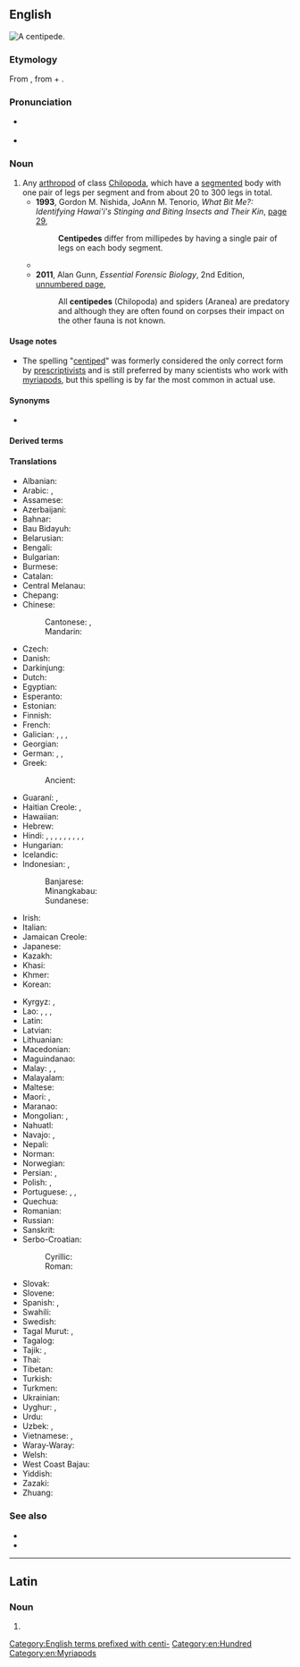 {{also|centípede|centipède}}
==English==
{{wikipedia}}
[[Image:Chilopod_%28Marshal_Hedin%29.jpg|thumb|right|A '''centipede'''.]]
{{wikispecies|Chilopoda}}

===Etymology===
{{root|en|ine-pro|*ped-}}
From {{uder|en|fr|centipède}}, from {{uder|en|la|centi-||hundred}} + {{m|la|pes||foot}}.

===Pronunciation===
* {{a|UK}} {{IPA|en|/ˈsɛn.tɪ.pid/}}
* {{audio|en|LL-Q1860 (eng)-Vealhurl-centipede.wav|Audio (RP)}}

===Noun===
{{en-noun}}

# Any [[arthropod]] of class [[Chilopoda]], which have a [[segmented]] body with one pair of legs per segment and from about 20 to 300 legs in total.
#* '''1993''', Gordon M. Nishida, JoAnn M. Tenorio, ''What Bit Me?: Identifying Hawai'i's Stinging and Biting Insects and Their Kin'', [http://books.google.com.au/books?id=a-TnX5GLiT4C&pg=PA29&dq=%22centipede%22%7C%22centipedes%22&hl=en&sa=X&ei=ypOMU_--JMW6kAWLtYCoBg&redir_esc=y#v=onepage&q=%22centipede%22%7C%22centipedes%22&f=false page 29],
#*: '''Centipedes''' differ from millipedes by having a single pair of legs on each body segment.
#* {{quote-text|en|year=2008|author=Thom Holmes|title=March Onto Land: The Silurian Period to the Middle Triassic Epoch|page=58|url=http://books.google.com.au/books?id=j-sOYynMAAMC&pg=PA58&dq=%22centipede%22%7C%22centipedes%22&hl=en&sa=X&ei=ypOMU_--JMW6kAWLtYCoBg&redir_esc=y#v=onepage&q=%22centipede%22%7C%22centipedes%22&f=false|passage=The existence of millipedes, '''centipedes''', insects, and spiders along-side the first tetrapods sustained a robust ecosystem in which most animals were predators or scavengers.}}
#* '''2011''', Alan Gunn, ''Essential Forensic Biology'', 2nd Edition, [http://books.google.com.au/books?id=IaQsqg7bKS0C&pg=PT94&dq=%22centipede%22%7C%22centipedes%22&hl=en&sa=X&ei=ypOMU_--JMW6kAWLtYCoBg&redir_esc=y#v=onepage&q=%22centipede%22%7C%22centipedes%22&f=false unnumbered page],
#*: All '''centipedes''' (Chilopoda) and spiders (Aranea) are predatory and although they are often found on corpses their impact on the other fauna is not known.

====Usage notes====
* The spelling "[[centiped]]" was formerly considered the only correct form by [[prescriptivist]]s and is still preferred by many scientists who work with [[myriapod]]s, but this spelling is by far the most common in actual use.

====Synonyms====
* {{sense|any species of class Chilopoda}} {{l|en|chilopod}}

====Derived terms====
{{der2|en|centipede grass|garden centipede|house centipede|sea centipede|soil centipede|stone centipede}}

====Translations====
{{trans-top|a segmented arthropod of class Chilopoda}}
* Albanian: {{t|sq|njëqindkëmbëshi}}
* Arabic: {{t|ar|أُمّ أَرْبَع وَأَرْبَعِين}}, {{t-check|ar|حَرِيش|m}}
* Assamese: {{t|as|চেলা}}
* Azerbaijani: {{t+|az|qırxayaq}}
* Bahnar: {{t|bdq|kơep}}
* Bau Bidayuh: {{t|sne|ripapien}}
* Belarusian: {{t|be|саракано́жка|f|sc=Cyrl}}
* Bengali: {{t|bn|কেন্নো}}
* Bulgarian: {{t|bg|стоно́жка|f|sc=Cyrl}}
* Burmese: {{t+|my|ကင်းခြေများ}}
* Catalan: {{t|ca|centpeus}}
* Central Melanau: {{t|mel|belipan}}
* Chepang: {{t|cdm|साव्‌}}
* Chinese:
*: Cantonese: {{t+|yue|百足|tr=baak3 zuk1}} {{qualifier|colloquial,more common}}, {{t|yue|蜈蚣|tr=ng4 gung1}} {{qualifier|literary, formal}}
*: Mandarin: {{t+|cmn|蜈蚣|tr=wúgōng|sc=Hani}}
* Czech: {{t+|cs|stonožka|f}}
* Danish: {{t|da|skolopender}}
* Darkinjung: {{t|xda|búrranburran}}
* Dutch: {{t+|nl|duizendpoot|m}}
* Egyptian: {{t-egy|zpꜣ|h=z:p-pA-A-L5}}
* Esperanto: {{t|eo|centpiedulo}}
* Estonian: {{t|et|sadajalgne}}
* Finnish: {{t+|fi|juoksujalkainen}}
* French: {{t+|fr|scolopendre|m}}
* Galician: {{t+|gl|cempés}}, {{t|gl|escoupoleión|m}}, {{t|gl|rapacodelas|m}}, {{t|gl|cerradela|f}}
* Georgian: {{t|ka|ცხრაფეხა}}
* German: {{t+|de|Tausendfüßler|m}}, {{t+|de|Tausendfüßer|m}} {{q|rare, dated, or regional}} {{t|de|Hundertfüßler|m}}, {{t|de|Hundertfüßer|m}}
* Greek: {{t+|el|σαρανταποδαρούσα|f|sc=Grek}}
*: Ancient: {{t|grc|ἴουλος|m}}
* Guaraní: {{t|gn|japeusa}}, {{t|gn|ambu'a}}
* Haitian Creole: {{t|ht|miryapod}}, {{t|ht|annipye}}
* Hawaiian: {{t|haw|kanapī}}
* Hebrew: {{t+|he|נָדָל|m|tr=nadal}}
* Hindi: {{t|hi|कनखजूरा|m}}, {{t+|hi|खजूरा|m}}, {{t+|hi|कनसलाई|f}}, {{t+|hi|शतपाद|m}}, {{t+|hi|शतपद|m}}, {{t+|hi|शतपदी|f}}, {{t+|hi|गोजर|m}}, {{t+|hi|गिजाई|f}}, {{t+|hi|गिंजाई|f}}, {{t|hi|चालीसपद|m}}
* Hungarian: {{t+|hu|százlábú}}
* Icelandic: {{t|is|margfætla|f}}
* Indonesian: {{t+|id|kelabang}}, {{t+|id|lipan}}
*: Banjarese: {{t|bjn|halilipan}}
*: Minangkabau: {{t+|min|sipasan}}
*: Sundanese: {{t|su|babakaur}}
* Irish: {{t|ga|céadchosach}}
* Italian: {{t+|it|centopiedi|m}}
* Jamaican Creole: {{t|jam|forty leg}}
* Japanese: {{t+|ja|百足|tr=むかで, mukade|sc=Jpan}}
* Kazakh: {{t|kk|қырықаяқ}}
* Khasi: {{t|kha|ktiar}}
* Khmer: {{t+|km|ក្អែប}}
* Korean: {{t+|ko|지네}}
{{trans-mid}}
* Kyrgyz: {{t|ky|кырк аяк}}, {{t|ky|миң аяк}}
* Lao: {{t|lo|ເຂັບ}}, {{t|lo|ຈະເຂັບ}}, {{t|lo|ຈີ່ເຂັບ}}, {{t|lo|ສະຕະບາດ}}
* Latin: {{t|la|scolopendra|f}}
* Latvian: {{t|lv|simtkāji}}
* Lithuanian: {{t|lt|lūpakojai}}
* Macedonian: {{t|mk|стоногалка|f}}
* Maguindanao: {{t-needed|mdh}}
* Malay: {{t|ms|lipan}}, {{t|ms|sepesan}}, {{t|ms|kelabang}}
* Malayalam: {{t+|ml|പഴുതാര}}
* Maltese: {{t|mt|ċentupied|m}}
* Maori: {{t|mi|weri}}, {{t|mi|wakapihau}}
* Maranao: {{t|mrw|ginigid}}
* Mongolian: {{t|mn|жаран хөлт}}, {{t|mn|зуун хөлт}}
* Nahuatl: {{t|nah|petlazolcoatl}}
* Navajo: {{t|nv|jááłánii}}, {{t|nv|jáád łánii}}
* Nepali: {{t+|ne|खजुरो}}
* Norman: {{t|nrf|bête à chent pids|f}}
* Norwegian: {{t|no|skolopender|m}}
* Persian: {{t+|fa|صدپا|tr=sad-pâ|sc=fa-Arab}}, {{t+|fa|پرپا|sc=fa-Arab}}
* Polish: {{t+|pl|stonoga|f}}, {{t|pl|parecznik|m}}
* Portuguese: {{t|pt|centípede|m}}, {{t+|pt|centopeia|f}}, {{t|pt|quilópode}}
* Quechua: {{t|qu|pachakchaki}}
* Romanian: {{t|ro|centiped}}
* Russian: {{t+|ru|сороконо́жка|f}}
* Sanskrit: {{t+|sa|वृश्चिक|m}}
* Serbo-Croatian:
*: Cyrillic: {{t|sh|стонога|f}}
*: Roman: {{t+|sh|stonoga|f}}
* Slovak: {{t|sk|stonožka|f}}
* Slovene: {{t+|sl|stonoga}}
* Spanish: {{t+|es|ciempiés|m}}, {{t|es|escolopendra|f}}
* Swahili: {{t+|sw|tandu}}
* Swedish: {{t+|sv|enkelfoting|c}}
* Tagal Murut: {{t|mvv|nipal}}, {{t|mvv|ripal}}
* Tagalog: {{t+|tl|alupihan}}
* Tajik: {{t|tg|чилпо}}, {{t|tg|ҳазорпо}}
* Thai: {{t+|th|ตะขาบ}}
* Tibetan: {{t|bo|རྟ་བླ།}}
* Turkish: {{t+|tr|çıyan}}
* Turkmen: {{t|tk|köpaýak}}
* Ukrainian: {{t|uk|сороконі́жка|f|sc=Cyrl}}
* Uyghur: {{t|ug|سەكسەنپۇت}}, {{t|ug|كىركەك قۇرۇت}}
* Urdu: {{t|ur|کَنْکَھجُورا|tr=kankhajūrā|m}}
* Uzbek: {{t+|uz|qirqoyoq}}, {{t+|uz|mingoyoq}}
* Vietnamese: {{t+|vi|rết}}, {{t+|vi|rít}}
* Waray-Waray: {{t|war|ulalahipan}}
* Welsh: {{t|cy|neidr gantroed}}
* West Coast Bajau: {{t|bdr|melipan}}
* Yiddish: {{t|yi|סענטיפּעדע|sc=Hebr}}
* Zazaki: {{t|zza|şaney ceniya}}
* Zhuang: {{t|za|sipndangj}}
{{trans-bottom}}

===See also===
* {{l|en|millipede}}
* {{l|en|myriapod}}

[[Category:English terms prefixed with centi-]]
[[Category:en:Hundred]]
[[Category:en:Myriapods]]

----

==Latin==

===Noun===
{{la-noun-form|centipede}}

# {{inflection of|la|centipēs||abl|s}}